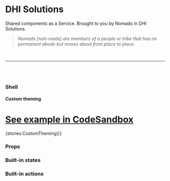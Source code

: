 

<Meta title="Shell" component={Shell} />

# DHI Solutions

Shared components as a Service. Brought to you by Nomads in DHI Solutions.

> _Nomads [noh-mads] are members of a people or tribe that has no permanent abode but moves about from place to place._

<br />

---

<br />
<br />

### Shell

#### Custom theming

# [See example in CodeSandbox](https://codesandbox.io/s/shell-theming-yzp0g)

<Preview withToolbar>
  <Story name="Custom theming">{stories.CustomTheming()}</Story>
</Preview>

### Props

<Props of={Shell} />

### Built-in states

<Props of={States} />

### Built-in actions

<Props of={Actions} />
